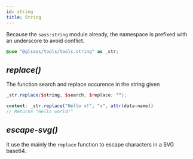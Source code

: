 ```yaml
---
id: string
title: String
---
```


Because the `sass:string` module already, the namespace is prefixed with an
underscore to avoid conflict.

```scss
@use "@glsass/tools/tools.string" as _str;
```

## _replace()_

The function search and replace occurence in the string given

```scss
_str.replace($string, $search, $replace: "");

content: _str.replace("Hello x!", "x", attr(data-name))
// Returns "Hello world!"
```

## _escape-svg()_

It use the mainly the `replace` function to escape characters in a SVG base64.
